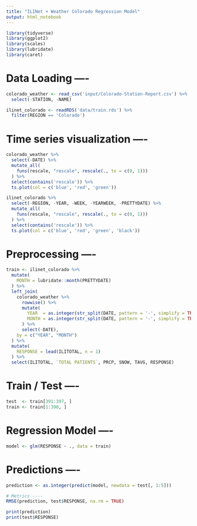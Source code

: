 ```yaml
---
title: "ILINet + Weather Colorado Regression Model"
output: html_notebook
---
```

```r
library(tidyverse)
library(ggplot2)
library(scales)
library(lubridate)
library(caret)
```
# Data Loading ----

```r
colorado_weather <- read_csv('input/Colorado-Station-Report.csv') %>% 
  select(-STATION, -NAME)

ilinet_colorado <- readRDS('data/train.rds') %>% 
  filter(REGION == 'Colorado')
```
# Time series visualization ----

```r
colorado_weather %>% 
  select(-DATE) %>% 
  mutate_all(
    funs(rescale, "rescale", rescale(., to = c(0, 1)))
  ) %>% 
  select(contains('rescale')) %>% 
  ts.plot(col = c('blue', 'red', 'green'))
```


```r
ilinet_colorado %>% 
  select(-REGION, -YEAR, -WEEK, -YEARWEEK, -PRETTYDATE) %>% 
  mutate_all(
    funs(rescale, "rescale", rescale(., to = c(0, 1)))
  ) %>% 
  select(contains('rescale')) %>% 
  ts.plot(col = c('blue', 'red', 'green', 'black'))
```
# Preprocessing ----

```r
train <- ilinet_colorado %>% 
  mutate(
    MONTH = lubridate::month(PRETTYDATE)
  ) %>% 
  left_join(
    colorado_weather %>% 
      rowwise() %>% 
      mutate(
        YEAR  = as.integer(str_split(DATE, pattern = '-', simplify = TRUE)[1]),
        MONTH = as.integer(str_split(DATE, pattern = '-', simplify = TRUE)[2])
      ) %>% 
      select(-DATE), 
    by = c("YEAR", "MONTH")
  ) %>% 
  mutate(
    RESPONSE = lead(ILITOTAL, n = 1)
  ) %>%
  select(ILITOTAL, `TOTAL PATIENTS`, PRCP, SNOW, TAVG, RESPONSE)
```
# Train / Test ----

```r
test  <- train[391:397, ]
train <- train[1:390, ]
```
# Regression Model ----

```r
model <- glm(RESPONSE ~ ., data = train)
```
# Predictions ----

```r
prediction <- as.integer(predict(model, newdata = test[, 1:5]))
```


```r
# Metrics ----
RMSE(prediction, test$RESPONSE, na.rm = TRUE)

print(prediction)
print(test$RESPONSE)
```